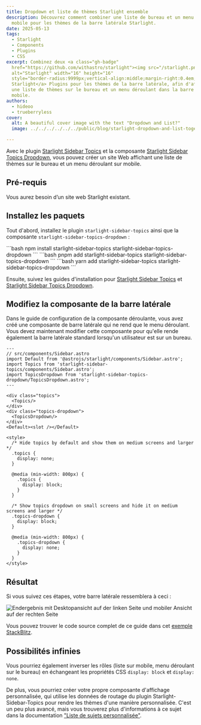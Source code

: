```yaml
---
title: Dropdown et liste de thèmes Starlight ensemble
description: Découvrez comment combiner une liste de bureau et un menu déroulant
  mobile pour les thèmes de la barre latérale Starlight.
date: 2025-05-13
tags:
  - Starlight
  - Components
  - Plugins
  - CSS
excerpt: Combinez deux <a class="gh-badge"
  href="https://github.com/withastro/starlight"><img src="/starlight.png"
  alt="Starlight" width="16" height="16"
  style="border-radius:9999px;vertical-align:middle;margin-right:0.4em;" />
  Starlight</a> Plugins pour les thèmes de la barre latérale, afin d'afficher
  une liste de thèmes sur le bureau et un menu déroulant dans la barre latérale
  mobile.
authors:
  - hideoo
  - trueberryless
cover:
  alt: A beautiful cover image with the text "Dropdown and List?"
  image: ../../../../../../public/blog/starlight-dropdown-and-list-together.png

---
```



Avec le plugin [Starlight Sidebar Topics](https://github.com/hideoo/starlight-sidebar-topics) et la composante [Starlight Sidebar Topics Dropdown](https://github.com/trueberryless-org/starlight-sidebar-topics-dropdown), vous pouvez créer un site Web affichant une liste de thèmes sur le bureau et un menu déroulant sur mobile.

## Pré-requis

Vous aurez besoin d’un site web Starlight existant.

## Installez les paquets

Tout d'abord, installez le plugin `starlight-sidebar-topics` ainsi que la composante `starlight-sidebar-topics-dropdown` :

<Tabs syncKey="pkg">
  <TabItem label="npm">
    ```bash
    npm install starlight-sidebar-topics starlight-sidebar-topics-dropdown
    ```
  </TabItem>

  <TabItem label="pnpm">
    ```bash
    pnpm add starlight-sidebar-topics starlight-sidebar-topics-dropdown
    ```
  </TabItem>

  <TabItem label="Yarn">
    ```bash
    yarn add starlight-sidebar-topics starlight-sidebar-topics-dropdown
    ```
  </TabItem>
</Tabs>

Ensuite, suivez les guides d'installation pour [Starlight Sidebar Topics](https://starlight-sidebar-topics.netlify.app/docs/getting-started/#installation) et [Starlight Sidebar Topics Dropdown](https://starlight-sidebar-topics-dropdown.trueberryless.org/docs/getting-started/#installation).

## Modifiez la composante de la barre latérale

Dans le guide de configuration de la composante déroulante, vous avez créé une composante de barre latérale qui ne rend que le menu déroulant. Vous devez maintenant modifier cette composante pour qu'elle rende également la barre latérale standard lorsqu'un utilisateur est sur un bureau.

```astro
---
// src/components/Sidebar.astro
import Default from '@astrojs/starlight/components/Sidebar.astro';
import Topics from 'starlight-sidebar-topics/components/Sidebar.astro';
import TopicsDropdown from 'starlight-sidebar-topics-dropdown/TopicsDropdown.astro';
---

<div class="topics">
  <Topics/>
</div>
<div class="topics-dropdown">
  <TopicsDropdown/>
</div>
<Default><slot /></Default>

<style>
  /* Hide topics by default and show them on medium screens and larger */
  .topics {
    display: none;
  }

  @media (min-width: 800px) {
    .topics {
      display: block;
    }
  }

  /* Show topics dropdown on small screens and hide it on medium screens and larger */
  .topics-dropdown {
    display: block;
  }

  @media (min-width: 800px) {
    .topics-dropdown {
      display: none;
    }
  }
</style>
```

## Résultat

Si vous suivez ces étapes, votre barre latérale ressemblera à ceci :

![Endergebnis mit Desktopansicht auf der linken Seite und mobiler Ansicht auf der rechten Seite](../../../../../assets/dropdown-or-list.png)

Vous pouvez trouver le code source complet de ce guide dans cet [exemple StackBlitz](https://stackblitz.com/edit/withastro-starlight-qgraahmp?file=astro.config.mjs).

## Possibilités infinies

Vous pourriez également inverser les rôles (liste sur mobile, menu déroulant sur le bureau) en échangeant les propriétés CSS `display: block` et `display: none`.

De plus, vous pourriez créer votre propre composante d'affichage personnalisée, qui utilise les données de routage du plugin Starlight-Sidebar-Topics pour rendre les thèmes d'une manière personnalisée. C'est un peu plus avancé, mais vous trouverez plus d'informations à ce sujet dans la documentation ["Liste de sujets personnalisée"](https://starlight-sidebar-topics.netlify.app/docs/guides/custom-topic-list/).
